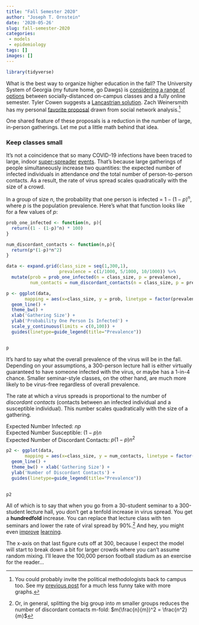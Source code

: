 ```yaml
---
title: "Fall Semester 2020"
author: "Joseph T. Ornstein"
date: '2020-05-26'
slug: fall-semester-2020
categories: 
 - models
 - epidemiology
tags: []
images: []
---
```


```R
library(tidyverse)
```

What is the best way to organize higher education in the fall? The University System of Georgia (my future home, go Dawgs) is [considering a range of options](https://www.redandblack.com/uganews/usg-memo-details-possible-fall-semester-plans/article_dbbf02da-9e3e-11ea-b78f-975f030212bc.html) between socially-distanced on-campus classes and a fully online semester. Tyler Cowen suggests a [Lancastrian solution](https://marginalrevolution.com/marginalrevolution/2020/05/my-weird-lancastrian-method-for-reopening-higher-education.html). Zach Weinersmith has my personal [favorite proposal](https://www.smbc-comics.com/comic/social) drawn from social network analysis.^[You could probably invite the political methodologists back to campus too. See my [previous post](https://joeornstein.github.io/posts/the-contact-paradox/) for a much less funny take with more graphs.]

One shared feature of these proposals is a reduction in the number of large, in-person gatherings. Let me put a little math behind that idea.

### Keep classes small

It's not a coincidence that so many COVID-19 infections have been traced to large, indoor [super-spreader](https://www.nytimes.com/2020/03/30/us/coronavirus-funeral-albany-georgia.html) [events](https://www.nytimes.com/2020/04/12/us/coronavirus-biogen-boston-superspreader.html). That's because large gatherings of people simultaneously increase two quantities: the expected number of infected individuals in attendance *and* the total number of person-to-person contacts. As a result, the rate of virus spread scales quadratically with the size of a crowd.

In a group of size $n$, the probability that one person is infected = $1 - (1-p)^n$, where $p$ is the population prevalence. Here's what that function looks like for a few values of $p$:

```r

prob_one_infected <- function(n, p){
  return((1 - (1-p)^n) * 100)
}

num_discordant_contacts <- function(n,p){
  return(p*(1-p)*n^2)
}

data <- expand.grid(class_size = seq(1,300,1),
                    prevalence = c(1/1000, 5/1000, 10/1000)) %>% 
  mutate(prob = prob_one_infected(n = class_size, p = prevalence),
         num_contacts = num_discordant_contacts(n = class_size, p = prevalence))

p <- ggplot(data,
       mapping = aes(x=class_size, y = prob, linetype = factor(prevalence))) + 
  geom_line() + 
  theme_bw() + 
  xlab('Gathering Size') + 
  ylab('Probability One Person Is Infected') +
  scale_y_continuous(limits = c(0,100)) + 
  guides(linetype=guide_legend(title="Prevalence"))


p
```


It's hard to say what the overall prevalence of the virus will be in the fall. Depending on your assumptions, a 300-person lecture hall is either virtually guaranteed to have someone infected with the virus, or maybe has a 1-in-4 chance. Smaller seminar-style classes, on the other hand, are much more likely to be virus-free regardless of overall prevalence.

The rate at which a virus spreads is proportional to the number of *discordant contacts* (contacts between an infected individual and a susceptible individual). This number scales quadratically with the size of a gathering. 

Expected Number Infected: $np$  
Expected Number Susceptible: $(1-p)n$  
Expected Number of Discordant Contacts: $p(1-p)n^2$  


```R
p2 <- ggplot(data,
       mapping = aes(x=class_size, y = num_contacts, linetype = factor(prevalence))) + 
  geom_line() + 
  theme_bw() + xlab('Gathering Size') + 
  ylab('Number of Discordant Contacts') +
  guides(linetype=guide_legend(title="Prevalence"))
  

p2

```

All of which is to say that when you go from a 30-student seminar to a 300-student lecture hall, you don't get a tenfold increase in virus spread. You get a **hundredfold** increase. You can replace that lecture class with ten seminars and lower the rate of viral spread by 90%.^[Or, in general, splitting the big group into $m$ smaller groups reduces the number of discordant contacts m-fold: $m(\frac{n}{m})^2 = \frac{n^2}{m}$] And hey, you might even [improve](http://www.cwsei.ubc.ca/SEI_research/files/Wieman-Change_Sept-Oct_2007.pdf) [learning](https://www.insidehighered.com/quicktakes/2018/06/29/class-size-matters).

The x-axis on that last figure cuts off at 300, because I expect the model will start to break down a bit for larger crowds where you can't assume random mixing. I'll leave the 100,000 person football stadium as an exercise for the reader...

